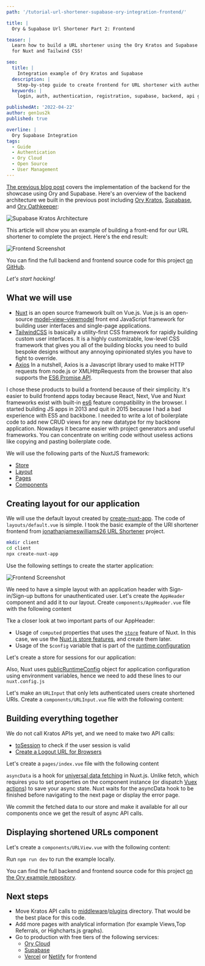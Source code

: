 ```yaml
---
path: '/tutorial-url-shortener-supabase-ory-integration-frontend/'

title: |
  Ory & Supabase Url Shortener Part 2: Frontend

teaser: |
  Learn how to build a URL shortener using the Ory Kratos and Supabase open source projects. Includes code examples
  for Nuxt and Tailwind CSS!

seo:
  title: |
    Integration example of Ory Kratos and Supabase
  description: |
    Step-by-step guide to create frontend for URL shortener with authentication using Ory
  keywords: |
    login, auth, authentication, registration, supabase, backend, api gateway, react, open source

publishedAt: '2022-04-22'
author: gen1us2k
published: true

overline: |
  Ory Supabase Integration
tags:
  - Guide
  - Authentication
  - Ory Cloud
  - Open Source
  - User Management
---
```



[The previous blog post](https://www.ory.sh/tutorial-url-shortener-supabase-ory-integration-backend/)
covers the implementation of the backend for the showcase using Ory and
Supabase. Here's an overview of the backend architecture we built in the
previous post including [Ory Kratos](https://github.com/ory/kratos),
[Supabase](https://supabase.com/docs), and
[Ory Oathkeeper](https://github.com/ory/oathkeeper):

![Supabase Kratos Architecture](./media/supabase/arch.png)

This article will show you an example of building a front-end for our URL
shortener to complete the project. Here's the end result:

![Frontend Screenshot](./media/supabase/frontend-screen.png)

You can find the full backend and frontend source code for this project
[on GitHub](https://github.com/ory/examples/blob/master/kratos-keto-oathkeeper-supabase).

_Let's start hacking!_

## What we will use

- [Nuxt](https://nuxtjs.org/) is an open source framework built on Vue.js.
  Vue.js is an open-source
  [model–view–viewmodel](https://whatis.techtarget.com/definition/Model-View-ViewModel)
  front end JavaScript framework for building user interfaces and single-page
  applications.
- [TailwindCSS](https://tailwindcss.com/) is basically a utility-first CSS
  framework for rapidly building custom user interfaces. It is a highly
  customizable, low-level CSS framework that gives you all of the building
  blocks you need to build bespoke designs without any annoying opinionated
  styles you have to fight to override.
- [Axios](https://github.com/axios/axios) In a nutshell, Axios is a Javascript
  library used to make HTTP requests from node.js or XMLHttpRequests from the
  browser that also supports the
  [ES6 Promise API](https://developer.mozilla.org/en-US/docs/Web/JavaScript/Reference/Global_Objects/Promise).

I chose these products to build a frontend because of their simplicity. It's
easier to build frontend apps today because React, Next, Vue and Nuxt frameworks
exist with built-in [es6](https://www.w3schools.com/js/js_es6.asp) feature
compatibility in the browser. I started building JS apps in 2013 and quit in
2015 because I had a bad experience with ES5 and backbone. I needed to write a
lot of boilerplate code to add new CRUD views for any new datatype for my
backbone application. Nowadays it became easier with project generators and
useful frameworks. You can concentrate on writing code without useless actions
like copying and pasting boilerplate code.

We will use the following parts of the NuxtJS framework:

- [Store](https://nuxtjs.org/docs/directory-structure/store/)
- [Layout](https://nuxtjs.org/docs/directory-structure/layouts)
- [Pages](https://nuxtjs.org/docs/directory-structure/pages)
- [Components](https://nuxtjs.org/docs/directory-structure/components)

## Creating layout for our application

We will use the default layout created by
[create-nuxt-app](https://github.com/nuxt/create-nuxt-app). The code of
`layouts/default.vue` is simple. I took the basic example of the URl shortener
frontend from
[jonathanjameswilliams26 URL Shortener](https://github.com/jonathanjameswilliams26/UrlShortener/tree/master/Frontend)
project.

```bash
mkdir client
cd client
npx create-nuxt-app
```

Use the following settings to create the starter application:

![Frontend Screenshot](./media/supabase/create-nuxt-project.png)

<CodeFromRemote
  src="https://github.com/ory/examples/blob/master/kratos-keto-oathkeeper-supabase/client/layouts/default.vue"
  lang="tsx"
/>

We need to have a simple layout with an application header with Sign-in/Sign-up
buttons for unauthenticated user. Let's create the `AppHeader` component and add
it to our layout. Create `components/AppHeader.vue` file with the following
content

<CodeFromRemote
  src="https://github.com/ory/examples/blob/master/kratos-keto-oathkeeper-supabase/client/components/AppHeader.vue"
  lang="tsx"
/>

Tke a closer look at two important parts of our AppHeader:

- Usage of `computed` properties that uses the
  [`store`](https://nuxtjs.org/docs/directory-structure/store/) feature of Nuxt.
  In this case, we use the
  [Nuxt.js store features](https://nuxtjs.org/docs/directory-structure/store/),
  and create them later.
- Usage of the `$config` variable that is part of the
  [runtime configuration](https://nuxtjs.org/docs/configuration-glossary/configuration-runtime-config/)

Let's create a store for sessions for our application:

<CodeFromRemote
  src="https://github.com/ory/examples/blob/master/kratos-keto-oathkeeper-supabase/client/store/session.ts"
  lang="ts"
/>

Also, Nuxt uses
[publicRuntimeConfig](https://nuxtjs.org/docs/configuration-glossary/configuration-runtime-config/)
object for application configuration using environment variables, hence we need
to add these lines to our `nuxt.config.js`

<CodeFromRemote
  src="https://github.com/ory/examples/blob/master/kratos-keto-oathkeeper-supabase/client/nuxt.config.js"
  lang="js"
  startAt="publicRuntimeConfig: {"
  endAt="// Build Configuration: "
/>

Let's make an `URLInput` that only lets authenticated users create shortened
URls. Create a `components/URLInput.vue` file with the following content:

<CodeFromRemote
  src="https://github.com/ory/examples/blob/master/kratos-keto-oathkeeper-supabase/client/components/URLInput.vue"
  lang="tsx"
/>

## Building everything together

We do not call Kratos APIs yet, and we need to make two API calls:

- [toSession](https://www.ory.sh/docs/kratos/reference/api#operation/revokeSession)
  to check if the user session is valid
- [Create a Logout URL for Browsers](https://www.ory.sh/docs/kratos/reference/api#operation/createSelfServiceLogoutFlowUrlForBrowsers)

Let's create a `pages/index.vue` file with the following content

<CodeFromRemote
  src="https://github.com/ory/examples/blob/master/kratos-keto-oathkeeper-supabase/client/pages/index.vue"
  lang="ts"
/>

`asyncData` is a hook for
[universal data fetching](https://nuxtjs.org/docs/features/data-fetching/) in
Nuxt.js. Unlike fetch, which requires you to set properties on the component
instance (or dispatch [Vuex actions](https://vuex.vuejs.org/guide/actions.html))
to save your async state. Nuxt waits for the asyncData hook to be finished
before navigating to the next page or display the error page.

We commit the fetched data to our store and make it available for all our
components once we get the result of async API calls.

## Displaying shortened URLs component

Let's create a `components/URLView.vue` with the following content:

<CodeFromRemote
  src="https://github.com/ory/examples/blob/master/kratos-keto-oathkeeper-supabase/client/components/URLView.vue"
  lang="tsx"
/>

Run `npm run dev` to run the example locally.

You can find the full backend and frontend source code for this project
[on the Ory example repository](https://github.com/ory/examples/blob/master/kratos-keto-oathkeeper-supabase).

## Next steps

- Move Kratos API calls to
  [middleware](https://nuxtjs.org/docs/directory-structure/middleware/)/[plugins](https://nuxtjs.org/docs/directory-structure/plugins)
  directory. That would be the best place for this code.
- Add more pages with analytical information (for example Views,Top Referrals,
  or Highcharts.js graphs).
- Go to production with free tiers of the following services:
  - [Ory Cloud](https://ory.sh/cloud)
  - [Supabase](https://supabase.com)
  - [Vercel](https://vercel.com) or [Netlify](https://www.netlify.com) for
    frontend
